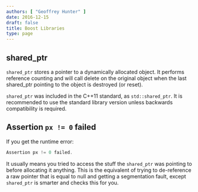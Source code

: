 ```yaml
---
authors: [ "Geoffrey Hunter" ]
date: 2016-12-15
draft: false
title: Boost Libraries
type: page
---
```


## shared_ptr

<code>shared_ptr</code> stores a pointer to a dynamically allocated object. It performs reference counting and will call delete on the original object when the last shared_ptr pointing to the object is destroyed (or reset).

<code>shared_ptr</code> was included in the C++11 standard, as <code>std::shared_ptr</code>. It is recommended to use the standard library version unless backwards compatibility is required.

## Assertion `px != 0` failed

If you get the runtime error:

```c++    
Assertion px != 0 failed.
```

It usually means you tried to access the stuff the <code>shared_ptr</code> was pointing to before allocating it anything. This is the equivalent of trying to de-reference a raw pointer that is equal to null and getting a segmentation fault, except <code>shared_ptr</code> is smarter and checks this for you.
